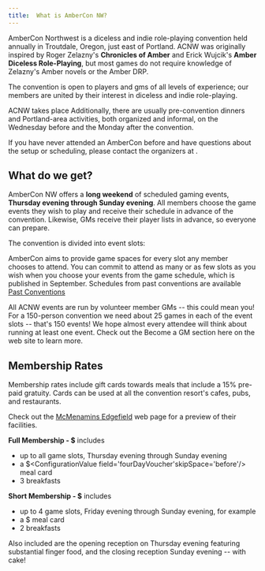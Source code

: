 ```yaml
---
title:  What is AmberCon NW?
---
```



AmberCon Northwest is a diceless and indie role-playing convention held annually in Troutdale, Oregon, just east of Portland. 
ACNW was originally inspired by Roger Zelazny's **Chronicles of Amber** and Erick Wujcik's **Amber Diceless Role-Playing**, 
but most games do not require knowledge of Zelazny's Amber novels or the Amber DRP.

The convention is open to players and gms of all levels of experience; our members are united by their interest in
diceless and indie role-playing.

ACNW <ConventionYear/> takes place <ConventionsDatesFull pre='from' intra='through' post='.' /> Additionally, there are usually
pre-convention dinners and Portland-area activities, both organized and informal, on the Wednesday before and the
Monday after the convention.

If you have never attended an AmberCon before and have questions about the setup or scheduling, please contact
the organizers at <ContactEmail />.

## What do we get?

AmberCon NW offers a **long weekend** of scheduled gaming events,
**Thursday evening through Sunday evening**. All members choose the game events they wish to play
and receive their schedule in advance of the convention. Likewise, GMs receive their player lists in advance, so everyone
can prepare.

The convention is divided into <ConfigurationValue field='numberOfSlots'/> event slots:

<SlotDescriptionList />

AmberCon aims to provide game spaces for every slot any member chooses to attend.
You can commit to attend as many or as few slots as you wish when you choose your events from the game schedule,
which is published in September. Schedules from past conventions are available [Past Conventions](/game-history)

All ACNW events are run by volunteer member GMs -- this could mean you! For a 150-person convention we need
about 25 games in each of the event slots -- that's 150 events! We hope almost every attendee will think about
running at least one event. Check out the Become a GM section here on the web site to learn more.

## Membership Rates

Membership rates include gift cards towards meals that include a 15% pre-paid gratuity. Cards can be used at all
the convention resort's cafes, pubs, and restaurants.

Check out the [McMenamins Edgefield](https://www.mcmenamins.com/edgefield) web page for a preview of their facilities.

**Full Membership - $<ConfigurationValue field='fourDayMembership' skipSpace='before' />** includes

- up to all <ConfigurationValue field='numberOfSlots'/> game slots, Thursday evening through Sunday evening
- a $<ConfigurationValue field='fourDayVoucher'skipSpace='before'/> meal card
- 3 breakfasts

**Short Membership - $<ConfigurationValue field='threeDayMembership' skipSpace='before'/>** includes

- up to 4 game slots, Friday evening through Sunday evening, for example
- a $<ConfigurationValue field='threeDayVoucher' skipSpace='before'/> meal card
- 2 breakfasts

Also included are the opening reception on Thursday evening featuring substantial
finger food, and the closing reception Sunday evening -- with cake!
